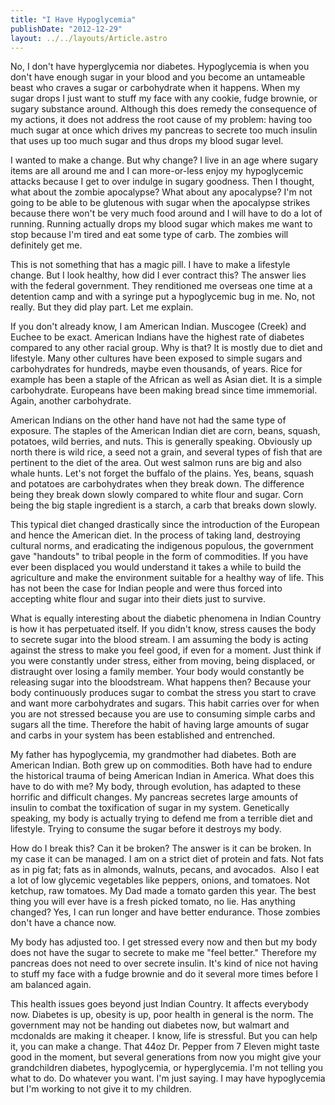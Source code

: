 ```yaml
---
title: "I Have Hypoglycemia"
publishDate: "2012-12-29"
layout: ../../layouts/Article.astro
---
```


No, I don't have hyperglycemia nor diabetes. Hypoglycemia is when you don't have enough sugar in your blood and you become an untameable beast who craves a sugar or carbohydrate when it happens. When my sugar drops I just want to stuff my face with any cookie, fudge brownie, or sugary substance around. Although this does remedy the consequence of my actions, it does not address the root cause of my problem: having too much sugar at once which drives my pancreas to secrete too much insulin that uses up too much sugar and thus drops my blood sugar level.

I wanted to make a change. But why change? I live in an age where sugary items are all around me and I can more-or-less enjoy my hypoglycemic attacks because I get to over indulge in sugary goodness. Then I thought, what about the zombie apocalypse? What about any apocalypse? I'm not going to be able to be glutenous with sugar when the apocalypse strikes because there won't be very much food around and I will have to do a lot of running. Running actually drops my blood sugar which makes me want to stop because I'm tired and eat some type of carb. The zombies will definitely get me.

This is not something that has a magic pill. I have to make a lifestyle change. But I look healthy, how did I ever contract this? The answer lies with the federal government. They renditioned me overseas one time at a detention camp and with a syringe put a hypoglycemic bug in me. No, not really. But they did play part. Let me explain.

If you don't already know, I am American Indian. Muscogee (Creek) and Euchee to be exact. American Indians have the highest rate of diabetes compared to any other racial group. Why is that? It is mostly due to diet and lifestyle. Many other cultures have been exposed to simple sugars and carbohydrates for hundreds, maybe even thousands, of years. Rice for example has been a staple of the African as well as Asian diet. It is a simple carbohydrate. Europeans have been making bread since time immemorial. Again, another carbohydrate.

American Indians on the other hand have not had the same type of exposure. The staples of the American Indian diet are corn, beans, squash, potatoes, wild berries, and nuts. This is generally speaking. Obviously up north there is wild rice, a seed not a grain, and several types of fish that are pertinent to the diet of the area. Out west salmon runs are big and also whale hunts. Let's not forget the buffalo of the plains. Yes, beans, squash and potatoes are carbohydrates when they break down. The difference being they break down slowly compared to white flour and sugar. Corn being the big staple ingredient is a starch, a carb that breaks down slowly.

This typical diet changed drastically since the introduction of the European and hence the American diet. In the process of taking land, destroying cultural norms, and eradicating the indigenous populous, the government gave "handouts" to tribal people in the form of commodities. If you have ever been displaced you would understand it takes a while to build the agriculture and make the environment suitable for a healthy way of life. This has not been the case for Indian people and were thus forced into accepting white flour and sugar into their diets just to survive.

What is equally interesting about the diabetic phenomena in Indian Country is how it has perpetuated itself. If you didn't know, stress causes the body to secrete sugar into the blood stream. I am assuming the body is acting against the stress to make you feel good, if even for a moment. Just think if you were constantly under stress, either from moving, being displaced, or distraught over losing a family member. Your body would constantly be releasing sugar into the bloodstream. What happens then? Because your body continuously produces sugar to combat the stress you start to crave and want more carbohydrates and sugars. This habit carries over for when you are not stressed because you are use to consuming simple carbs and sugars all the time. Therefore the habit of having large amounts of sugar and carbs in your system has been established and entrenched.

My father has hypoglycemia, my grandmother had diabetes. Both are American Indian. Both grew up on commodities. Both have had to endure the historical trauma of being American Indian in America. What does this have to do with me? My body, through evolution, has adapted to these horrific and difficult changes. My pancreas secretes large amounts of insulin to combat the toxification of sugar in my system. Genetically speaking, my body is actually trying to defend me from a terrible diet and lifestyle. Trying to consume the sugar before it destroys my body.

How do I break this? Can it be broken? The answer is it can be broken. In my case it can be managed. I am on a strict diet of protein and fats. Not fats as in pig fat; fats as in almonds, walnuts, pecans, and avocados.  Also I eat a lot of low glycemic vegetables like peppers, onions, and tomatoes. Not ketchup, raw tomatoes. My Dad made a tomato garden this year. The best thing you will ever have is a fresh picked tomato, no lie. Has anything changed? Yes, I can run longer and have better endurance. Those zombies don't have a chance now.

My body has adjusted too. I get stressed every now and then but my body does not have the sugar to secrete to make me "feel better." Therefore my pancreas does not need to over secrete insulin. It's kind of nice not having to stuff my face with a fudge brownie and do it several more times before I am balanced again.

This health issues goes beyond just Indian Country. It affects everybody now. Diabetes is up, obesity is up, poor health in general is the norm. The government may not be handing out diabetes now, but walmart and mcdonalds are making it cheaper. I know, life is stressful. But you can help it, you can make a change. That 44oz Dr. Pepper from 7 Eleven might taste good in the moment, but several generations from now you might give your grandchildren diabetes, hypoglycemia, or hyperglycemia. I'm not telling you what to do. Do whatever you want. I'm just saying. I may have hypoglycemia but I'm working to not give it to my children.
